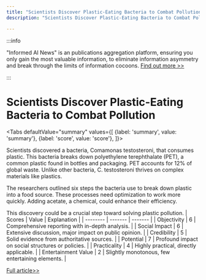 ```yaml
---
title: "Scientists Discover Plastic-Eating Bacteria to Combat Pollution"
description: "Scientists Discover Plastic-Eating Bacteria to Combat Pollution"

---
```



:::info

"Informed AI News" is an publications aggregation platform, ensuring you only gain the most valuable information, to eliminate information asymmetry and break through the limits of information cocoons.  [Find out more >>](/)

:::

# Scientists Discover Plastic-Eating Bacteria to Combat Pollution


<Tabs
	defaultValue="summary"
	values={[
	{label: 'summary', value: 'summary'},
	{label: 'score', value: 'score'},
]}>
<TabItem value="summary">


Scientists discovered a bacteria, Comamonas testosteroni, that consumes plastic. This bacteria breaks down polyethylene terephthalate (PET), a common plastic found in bottles and packaging. PET accounts for 12% of global waste. Unlike other bacteria, C. testosteroni thrives on complex materials like plastics.

The researchers outlined six steps the bacteria use to break down plastic into a food source. These processes need optimization to work more quickly. Adding acetate, a chemical, could enhance their efficiency.

This discovery could be a crucial step toward solving plastic pollution.
</TabItem>
<TabItem value="score">
	| Scores     | Value   | Explanation |
	| -------- | ------- | ------- |
	| Objectivity  | 6    | Comprehensive reporting with in-depth analysis.    |
	| Social Impact | 6     | Extensive discussion, major impact on public opinion.    |
	| Credibility    | 5    | Solid evidence from authoritative sources.    |
	| Potential    | 7    | Profound impact on social structures or policies.    |
	| Practicality    | 4    | Highly practical, directly applicable.    |
	| Entertainment Value    | 2    | Slightly monotonous, few entertaining elements.    |
</TabItem>
</Tabs>

[Full article>>](https://news.slashdot.org/story/24/10/05/0634209/plastic-eating-bacteria-could-combat-pollution-problems-scientists-hope?utm_source=rss1.0mainlinkanon&utm_medium=feed)

